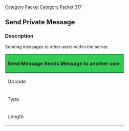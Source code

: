 [[Category Packet]]
[[Category Packet 317]]
== Send Private Message ==

=== Description ===

Sending messages to other users within the server.
{| style="position:fixed; right=15px; top= 90px;margin:1em; width:250px;" cellpadding="3" cellspacing="0" border="1"
|-
! scope="col" colspan="2" style="background-color:#3c5;" | Send Message 
Sends Message to another user.
|-
! scope="row"| Opcode
| 196
|-
! scope="row"| Type
| VARIABLE_SHORT
|-
! scope="row"| Length
| N/A
|}